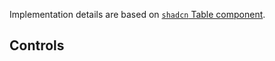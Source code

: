 
<Meta of={TableStories} />

<Title>Table</Title>

Implementation details are based on [`shadcn` Table component](https://ui.shadcn.com/docs/components/table).

<Primary />

## Controls

<Controls />
